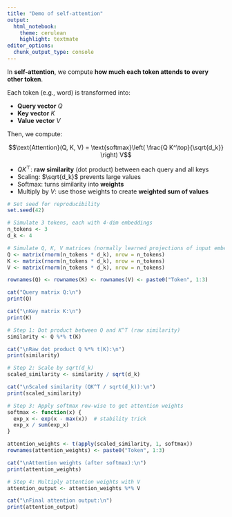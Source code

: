 ```yaml
---
title: "Demo of self-attention"
output: 
  html_notebook: 
    theme: cerulean
    highlight: textmate
editor_options: 
  chunk_output_type: console
---
```


In **self-attention**, we compute **how much each token attends to every other token**.

Each token (e.g., word) is transformed into:

- **Query vector** $Q$
- **Key vector** $K$
- **Value vector** $V$

Then, we compute:
  
$$\text{Attention}(Q, K, V) = \text{softmax}\left( \frac{Q K^\top}{\sqrt{d_k}} \right) V$$

- $Q K^\top$: **raw similarity** (dot product) between each query and all keys
- Scaling: $\sqrt{d_k}$ prevents large values
- Softmax: turns similarity into **weights**
- Multiply by $V$: use those weights to create **weighted sum of values**

```r
# Set seed for reproducibility
set.seed(42)

# Simulate 3 tokens, each with 4-dim embeddings
n_tokens <- 3
d_k <- 4

# Simulate Q, K, V matrices (normally learned projections of input embeddings)
Q <- matrix(rnorm(n_tokens * d_k), nrow = n_tokens)
K <- matrix(rnorm(n_tokens * d_k), nrow = n_tokens)
V <- matrix(rnorm(n_tokens * d_k), nrow = n_tokens)

rownames(Q) <- rownames(K) <- rownames(V) <- paste0("Token", 1:3)

cat("Query matrix Q:\n")
print(Q)

cat("\nKey matrix K:\n")
print(K)

# Step 1: Dot product between Q and K^T (raw similarity)
similarity <- Q %*% t(K)

cat("\nRaw dot product Q %*% t(K):\n")
print(similarity)

# Step 2: Scale by sqrt(d_k)
scaled_similarity <- similarity / sqrt(d_k)

cat("\nScaled similarity (QK^T / sqrt(d_k)):\n")
print(scaled_similarity)

# Step 3: Apply softmax row-wise to get attention weights
softmax <- function(x) {
  exp_x <- exp(x - max(x))  # stability trick
  exp_x / sum(exp_x)
}

attention_weights <- t(apply(scaled_similarity, 1, softmax))
rownames(attention_weights) <- paste0("Token", 1:3)

cat("\nAttention weights (after softmax):\n")
print(attention_weights)

# Step 4: Multiply attention weights with V
attention_output <- attention_weights %*% V

cat("\nFinal attention output:\n")
print(attention_output)
```
